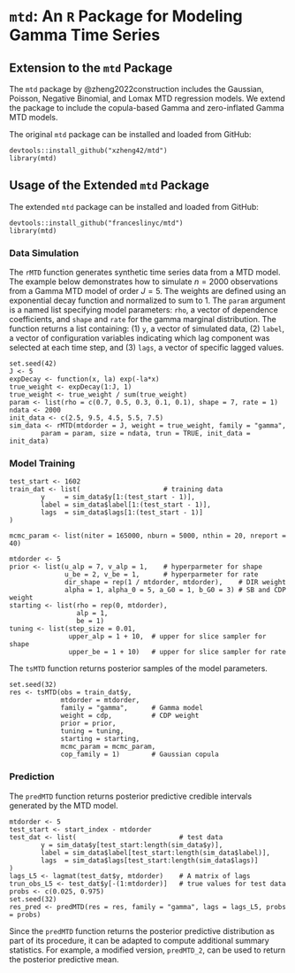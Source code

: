 # `mtd`: An `R` Package for Modeling Gamma Time Series {#sec-appendix-ch1-pkag}

## Extension to the `mtd` Package

The `mtd` package by @zheng2022construction includes the Gaussian, Poisson, Negative Binomial, and Lomax MTD regression models. We extend the package to include the copula-based Gamma and zero-inflated Gamma MTD models.

The original `mtd` package can be installed and loaded from GitHub: 

```{}
devtools::install_github("xzheng42/mtd")
library(mtd)
```

## Usage of the Extended `mtd` Package

The extended `mtd` package can be installed and loaded from GitHub: 

```{}
devtools::install_github("franceslinyc/mtd")
library(mtd)
```

### Data Simulation 

The `rMTD` function generates synthetic time series data from a MTD model. The example below demonstrates how to simulate $n = 2000$ observations from a Gamma MTD model of order $J = 5$. The weights are defined using an exponential decay function and normalized to sum to $1$. The `param` argument is a named list specifying model parameters: `rho`, a vector of dependence coefficients, and `shape` and `rate` for the gamma marginal distribution. The function returns a list containing: (1) `y`, a vector of simulated data, (2) `label`, a vector of configuration variables indicating which lag component was selected at each time step, and (3) `lags`, a vector of specific lagged values. 

```{}
set.seed(42)
J <- 5
expDecay <- function(x, la) exp(-la*x)
true_weight <- expDecay(1:J, 1)
true_weight <- true_weight / sum(true_weight)
param <- list(rho = c(0.7, 0.5, 0.3, 0.1, 0.1), shape = 7, rate = 1)
ndata <- 2000
init_data <- c(2.5, 9.5, 4.5, 5.5, 7.5)
sim_data <- rMTD(mtdorder = J, weight = true_weight, family = "gamma", 
        param = param, size = ndata, trun = TRUE, init_data = init_data)
```

### Model Training 

```{}
test_start <- 1602
train_dat <- list(                     # training data 
        y     = sim_data$y[1:(test_start - 1)],
        label = sim_data$label[1:(test_start - 1)],
        lags  = sim_data$lags[1:(test_start - 1)]
)
```

```{}
mcmc_param <- list(niter = 165000, nburn = 5000, nthin = 20, nreport = 40) 

mtdorder <- 5
prior <- list(u_alp = 7, v_alp = 1,    # hyperparmeter for shape
              u_be = 2, v_be = 1,      # hyperparmeter for rate
              dir_shape = rep(1 / mtdorder, mtdorder),    # DIR weight
              alpha = 1, alpha_0 = 5, a_G0 = 1, b_G0 = 3) # SB and CDP weight
starting <- list(rho = rep(0, mtdorder), 
                 alp = 1, 
                 be = 1)
tuning <- list(step_size = 0.01, 
               upper_alp = 1 + 10,  # upper for slice sampler for shape
               upper_be = 1 + 10)   # upper for slice sampler for rate
```

The `tsMTD` function returns posterior samples of the model parameters. 

```{}
set.seed(32)
res <- tsMTD(obs = train_dat$y, 
             mtdorder = mtdorder, 
             family = "gamma",      # Gamma model 
             weight = cdp,          # CDP weight
             prior = prior, 
             tuning = tuning, 
             starting = starting, 
             mcmc_param = mcmc_param, 
             cop_family = 1)        # Gaussian copula
```

### Prediction

The `predMTD` function returns posterior predictive credible intervals generated by the MTD model. 

```{}
mtdorder <- 5
test_start <- start_index - mtdorder
test_dat <- list(                          # test data
        y = sim_data$y[test_start:length(sim_data$y)],
        label = sim_data$label[test_start:length(sim_data$label)],
        lags  = sim_data$lags[test_start:length(sim_data$lags)]
)
lags_L5 <- lagmat(test_dat$y, mtdorder)    # A matrix of lags
trun_obs_L5 <- test_dat$y[-(1:mtdorder)]   # true values for test data 
probs <- c(0.025, 0.975)
set.seed(32)
res_pred <- predMTD(res = res, family = "gamma", lags = lags_L5, probs = probs)
```

Since the `predMTD` function returns the posterior predictive distribution as part of its procedure, it can be adapted to compute additional summary statistics. For example, a modified version, `predMTD_2`, can be used to return the posterior predictive mean. 